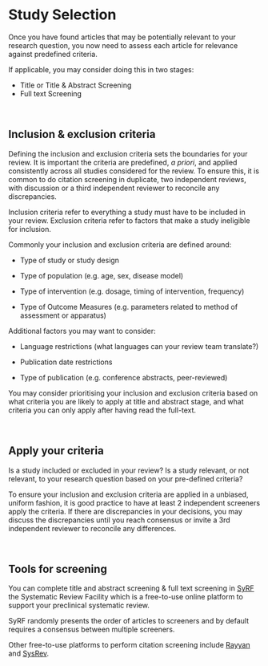 # Study Selection

Once you have found articles that may be potentially relevant to your research question, you now need to assess each article for relevance against predefined criteria. 

If applicable, you may consider doing this in two stages: 

- Title or Title & Abstract Screening
- Full text Screening


<br>

## Inclusion & exclusion criteria  

Defining the inclusion and exclusion criteria sets the boundaries for your review. 
It is important the criteria are predefined, *a priori*, and applied consistently across all studies considered for the review. To ensure this, it is common to do citation screening in duplicate, two independent reviews, with discussion or a third independent reviewer to reconcile any discrepancies. 

Inclusion criteria refer to everything a study must have to be included in your review. 
Exclusion criteria refer to factors that make a study ineligible for inclusion. 


Commonly your inclusion and exclusion criteria are defined around: 

- Type of study or study design

- Type of population (e.g. age, sex, disease model)

- Type of intervention (e.g. dosage, timing of intervention, frequency)

- Type of Outcome Measures (e.g. parameters related to method of assessment or apparatus)


Additional factors you may want to consider: 

- Language restrictions (what languages can your review team translate?)

- Publication date restrictions 

- Type of publication (e.g. conference abstracts, peer-reviewed)


You may consider prioritising your inclusion and exclusion criteria based on what criteria you are likely to apply at title and abstract stage, and what criteria you can only apply after having read the full-text. 

<br>

## Apply your criteria

Is a study included or excluded in your review? Is a study relevant, or not relevant, to your research question based on your pre-defined criteria? 


To ensure your inclusion and exclusion criteria are applied in a unbiased, uniform fashion, it is good practice to have at least 2 independent screeners apply the criteria. If there are discrepancies in your decisions, you may discuss the discrepancies until you reach consensus or invite a 3rd independent reviewer to reconcile any differences. 

<br>

## Tools for screening

You can complete title and abstract screening & full text screening in [SyRF](http://syrf.org.uk/){target="_blank"} the Systematic Review Facility which is a free-to-use online platform to support your preclinical systematic review. 


SyRF randomly presents the order of articles to screeners and by default requires a consensus between multiple screeners. 


Other free-to-use platforms to perform citation screening include [Rayyan](https://rayyan.qcri.org/welcome){target="_blank"} and [SysRev](https://sysrev.com/){target="_blank"}. 

<br>


